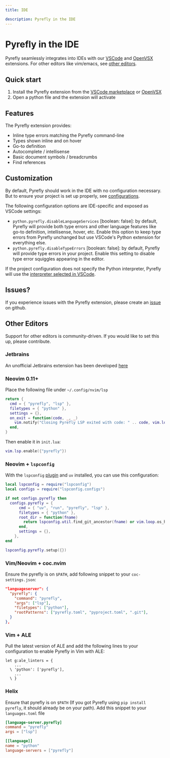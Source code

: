 ```yaml
---
title: IDE

description: Pyrefly in the IDE
---
```


# Pyrefly in the IDE
Pyrefly seamlessly integrates into IDEs with our [VSCode](https://marketplace.visualstudio.com/items?itemName=meta.pyrefly) and [OpenVSX](https://open-vsx.org/extension/meta/pyrefly) extensions. For other editors like vim/emacs, see [other editors](#other-editors).

## Quick start
1. Install the Pyrefly extension from the [VSCode marketplace](https://marketplace.visualstudio.com/items?itemName=meta.pyrefly) or [OpenVSX](https://open-vsx.org/extension/meta/pyrefly)
2. Open a python file and the extension will activate

## Features
The Pyrefly extension provides:
- Inline type errors matching the Pyrefly command-line
- Types shown inline and on hover
- Go-to definition
- Autocomplete / intellisense
- Basic document symbols / breadcrumbs
- Find references

## Customization
By default, Pyrefly should work in the IDE with no configuration necessary. But to ensure your project is set up properly, see [configurations](../configuration).

The following configuration options are IDE-specific and exposed as VSCode settings:
- `python.pyrefly.disableLanguageServices` [boolean: false]: by default, Pyrefly will provide both type errors and other language features like go-to definition, intellisense, hover, etc. Enable this option to keep type errors from Pyrefly unchanged but use VSCode's Python extension for everything else.
- `python.pyrefly.disableTypeErrors` [boolean: false]: by default, Pyrefly will provide type errors in your project. Enable this setting to disable type error squiggles appearing in the editor.

If the project configuration does not specify the Python interpreter, Pyrefly will use the [interpreter selected in VSCode](https://code.visualstudio.com/docs/python/environments).

## Issues?
If you experience issues with the Pyrefly extension, please create an [issue](https://github.com/facebook/pyrefly/issues) on github.

## Other Editors
Support for other editors is community-driven. If you would like to set this up, please contribute.

### Jetbrains
An unofficial Jetbrains extension has been developed [here](https://plugins.jetbrains.com/plugin/26829-pyrefly)

### Neovim 0.11+
Place the following file under `~/.config/nvim/lsp`
```lua
return {
  cmd = { "pyrefly", "lsp" },
  filetypes = { "python" },
  settings = {},
  on_exit = function(code, _, _)
    vim.notify("Closing Pyrefly LSP exited with code: " .. code, vim.log.levels.INFO)
  end,
}
```
Then enable it in `init.lua`:
```lua
vim.lsp.enable({"pyrefly"})
```

### Neovim + `lspconfig`
With the `lspconfig` [plugin](https://github.com/neovim/nvim-lspconfig) and `uv` installed, you can use this configuration:
```lua
local lspconfig = require("lspconfig")
local configs = require("lspconfig.configs")

if not configs.pyrefly then
  configs.pyrefly = {
      cmd = { "uv", "run", "pyrefly", "lsp" },
      filetypes = { "python" },
      root_dir = function(fname)
        return lspconfig.util.find_git_ancestor(fname) or vim.loop.os_homedir()
      end,
      settings = {},
    },
end

lspconfig.pyrefly.setup({})
```

### Vim/Neovim + coc.nvim

Ensure the pyrefly is on `$PATH`, add following snippet to your `coc-settings.json`:

```json
"languageserver": {
  "pyrefly": {
    "command": "pyrefly",
    "args": ["lsp"],
    "filetypes": ["python"],
    "rootPatterns": ["pyrefly.toml", "pyproject.toml", ".git"],
  }
},
```

### Vim + ALE
Pull the latest version of ALE and add the following lines to your configuration
to enable Pyrefly in Vim with ALE:
```
let g:ale_linters = {
    ...
  \ 'python': ['pyrefly'],
    ...
  \ }
```

### Helix

Ensure that pyrefly is on `$PATH` (If you got Pyrefly using `pip install pyrefly`, it should already be on your path).
Add this snippet to your `languages.toml` file

```toml
[language-server.pyrefly]
command = "pyrefly"
args = ["lsp"]

[[language]]
name = "python"
language-servers = ["pyrefly"]
```
